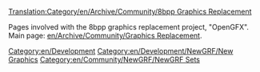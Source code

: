 [[Translation:Category/en/Archive/Community/8bpp Graphics Replacement]]


Pages involved with the 8bpp graphics replacement project, "OpenGFX". Main page: [[en/Archive/Community/Graphics Replacement]].

[[Category:en/Development]]
[[Category:en/Development/NewGRF/New Graphics]]
[[Category:en/Community/NewGRF/NewGRF Sets]]